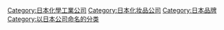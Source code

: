 {{catmore}}

{{DEFAULTSORT:Shiseido}}
[[Category:日本化學工業公司|Category:日本化學工業公司]]
[[Category:日本化妆品公司|Category:日本化妆品公司]]
[[Category:日本品牌|Category:日本品牌]]
[[Category:以日本公司命名的分类|Category:以日本公司命名的分类]]